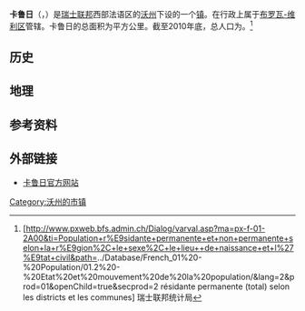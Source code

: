 {{瑞士市镇信息框
 | 市镇名称= 卡鲁日
 | 原文名称             = {{lang|fr|Carrouge}}
 | 图片                = 
 | 纹章 = CHE commune d'Carrouge flag.svg
 | 语言                   = [[法语|法语]]
 | 所属州               = 沃州
 | iso-code-region = 
 | 所属区               = [[布罗瓦-维利区|布罗瓦-维利区]]
 | lat_d=46|lat_m=36|lat_NS=N|long_d=6|long_m=46|long_EW=E
 | 邮政编码        = 1084
 | 市镇代码        = 5782
 | 面积                 = {{smn|5.42|5|100}}
 | 平均海拔        =  722
 | 人口               = {{smn|909|6}}
 | 主页  = www.carrouge.ch
 | 市镇长           = André Jordan
 | 相邻市镇             = 
 | 友好城市             = 
|地图文件             = Karte Gemeinde Carrouge 2011.png
|}}
'''卡鲁日'''（{{lang-fr|Carrouge}}，{{IPA-fr|kaʁuʒ|-|Fr-Carrouges.ogg}}）是[[瑞士联邦|瑞士联邦]]西部法语区的[[沃州|沃州]]下设的一个[[瑞士市镇|镇]]。在行政上属于[[布罗瓦-维利区|布罗瓦-维利区]]管辖。卡鲁日的总面积为{{smn|5.42|5|100}}平方公里。截至2010年底，总人口为{{smn|909|6}}。<ref>{{fr}}[http://www.pxweb.bfs.admin.ch/Dialog/varval.asp?ma=px-f-01-2A00&ti=Population+r%E9sidante+permanente+et+non+permanente+selon+la+r%E9gion%2C+le+sexe%2C+le+lieu++de+naissance+et+l%27%E9tat+civil&path=../Database/French_01%20-%20Population/01.2%20-%20Etat%20et%20mouvement%20de%20la%20population/&lang=2&prod=01&openChild=true&secprod=2 résidante permanente (total) selon les districts et les communes] {{Wayback|url=http://www.pxweb.bfs.admin.ch/Dialog/varval.asp?ma=px-f-01-2A00&ti=Population+r%E9sidante+permanente+et+non+permanente+selon+la+r%E9gion%2C+le+sexe%2C+le+lieu++de+naissance+et+l%27%E9tat+civil&path=..%2FDatabase%2FFrench_01%20-%20Population%2F01.2%20-%20Etat%20et%20mouvement%20de%20la%20population%2F&lang=2&prod=01&openChild=true&secprod=2 |date=20150102165023 }} 瑞士联邦统计局</ref>

==历史==

==地理==

==参考资料==
{{reflist}}

==外部链接==
*{{fr}}[https://web.archive.org/web/20161011181818/http://www.carrouge.ch/ 卡鲁日官方网站]

{{DEFAULTSORT:Carrouge}}
{{沃州布罗瓦-维利区行政区划}}
[[Category:沃州的市镇|Category:沃州的市镇]]